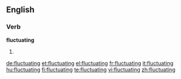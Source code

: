 ==English==

===Verb===
'''fluctuating'''

# {{present participle of|fluctuate}}

[[de:fluctuating]]
[[et:fluctuating]]
[[el:fluctuating]]
[[fr:fluctuating]]
[[it:fluctuating]]
[[hu:fluctuating]]
[[fi:fluctuating]]
[[te:fluctuating]]
[[vi:fluctuating]]
[[zh:fluctuating]]